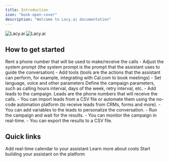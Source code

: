 ```yaml
---
title: Introduction
icon: "book-open-cover"
description: "Welcome to Lacy.ai documentation"
---
```


<img
  className="block dark:hidden"
  src="https://Lacy.ai/ogimage-en.jpg"
  alt="Lacy.ai"
/>
<img
  className="hidden dark:block"
  src="https://Lacy.ai/ogimage-en.jpg"
  alt="Lacy.ai"
/>

## How to get started

<Steps>
  <Step title="Rent a phone number">
    Rent a phone number that will be used to make/receive the calls
  </Step>
  <Step title="Create an assistant">
    - Adjust the system prompt (the system prompt is the prompt that the
    assistant uses to guide the conversation) - Add tools (tools are the actions
    that the assistant can perform, for example, integrating with Cal.com to
    book meetings) - Set language, voice and other parameters
  </Step>
  <Step title="Create a campaign">
    Define the campaign parameters, such as calling hours interval, days of the
    week, retry interval, etc.
  </Step>
  <Step title="Add leads">
    - Add leads to the campaign. Leads are the phone numbers that will receive
    the calls. - You can import leads from a CSV file or automate them using the
    no-code automation platform (to receive leads from CRMs, forms and more). -
    You can add variables to the leads to personalize the conversation.
  </Step>
  <Step title="Run the campaign">
    - Run the campaign and wait for the results. - You can monitor the campaign
    in real-time. - You can export the results to a CSV file.
  </Step>
</Steps>

## Quick links

<CardGroup cols={3}>
  <Card
    title="Add Cal.com tool"
    icon="arrow-up-right-from-square"
    href="tools/cal-com">
    Add real-time calendar to your assistant
  </Card>
  <Card title="Costs" icon="arrow-up-right-from-square" href="costs">
    Learn more about costs
  </Card>
  <Card
    title="Go to the platform"
    icon="arrow-up-right-from-square"
    href="https://app.autocalls.ai/">
    Start building your assistant on the platform
  </Card>
</CardGroup>
